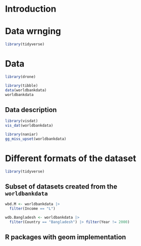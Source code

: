 # Introduction


# Data wrnging

```r
library(tidyverse)
```

# Data

```r
library(drone)
```

```r
library(tibble)
data(worldbankdata)
worldbankdata
```

## Data description

```r
library(visdat)
vis_dat(worldbankdata)
```

```r
library(naniar)
gg_miss_upset(worldbankdata)
```

# Different formats of the dataset

```r
library(tidyverse)
```

## Subset of datasets created from the `worldbankdata`

```r
wbd.M <- worldbankdata |>
  filter(Income == "L")
```

```r
wdb.Bangladesh <- worldbankdata |>
  filter(Country == "Bangladesh") |> filter(Year != 2000)
```

## R packages with geom implementation

